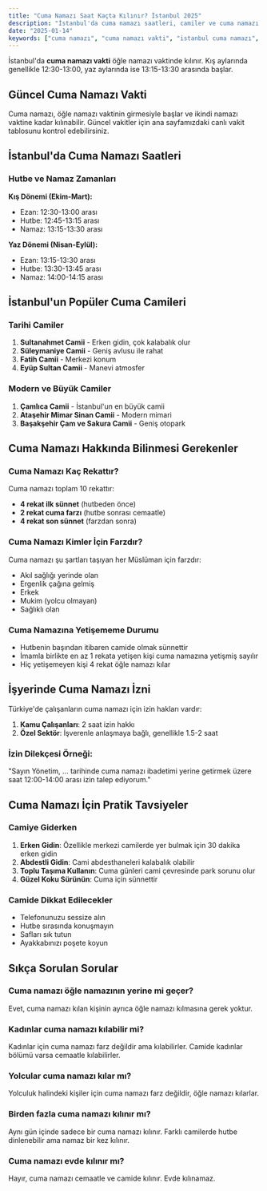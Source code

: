 ```yaml
---
title: "Cuma Namazı Saat Kaçta Kılınır? İstanbul 2025"
description: "İstanbul'da cuma namazı saatleri, camiler ve cuma namazı hakkında bilmeniz gerekenler."
date: "2025-01-14"
keywords: ["cuma namazı", "cuma namazı vakti", "istanbul cuma namazı", "cuma namazı saat kaçta"]
---
```


İstanbul'da **cuma namazı vakti** öğle namazı vaktinde kılınır. Kış aylarında genellikle 12:30-13:00, yaz aylarında ise 13:15-13:30 arasında başlar.

## Güncel Cuma Namazı Vakti

Cuma namazı, öğle namazı vaktinin girmesiyle başlar ve ikindi namazı vaktine kadar kılınabilir. Güncel vakitler için ana sayfamızdaki canlı vakit tablosunu kontrol edebilirsiniz.

## İstanbul'da Cuma Namazı Saatleri

### Hutbe ve Namaz Zamanları

**Kış Dönemi (Ekim-Mart):**
- Ezan: 12:30-13:00 arası
- Hutbe: 12:45-13:15 arası  
- Namaz: 13:15-13:30 arası

**Yaz Dönemi (Nisan-Eylül):**
- Ezan: 13:15-13:30 arası
- Hutbe: 13:30-13:45 arası
- Namaz: 14:00-14:15 arası

## İstanbul'un Popüler Cuma Camileri

### Tarihi Camiler
1. **Sultanahmet Camii** - Erken gidin, çok kalabalık olur
2. **Süleymaniye Camii** - Geniş avlusu ile rahat
3. **Fatih Camii** - Merkezi konum
4. **Eyüp Sultan Camii** - Manevi atmosfer

### Modern ve Büyük Camiler
1. **Çamlıca Camii** - İstanbul'un en büyük camii
2. **Ataşehir Mimar Sinan Camii** - Modern mimari
3. **Başakşehir Çam ve Sakura Camii** - Geniş otopark

## Cuma Namazı Hakkında Bilinmesi Gerekenler

### Cuma Namazı Kaç Rekattır?

Cuma namazı toplam 10 rekattır:

- **4 rekat ilk sünnet** (hutbeden önce)
- **2 rekat cuma farzı** (hutbe sonrası cemaatle)
- **4 rekat son sünnet** (farzdan sonra)

### Cuma Namazı Kimler İçin Farzdır?

Cuma namazı şu şartları taşıyan her Müslüman için farzdır:

- Akıl sağlığı yerinde olan
- Ergenlik çağına gelmiş
- Erkek
- Mukim (yolcu olmayan) 
- Sağlıklı olan

### Cuma Namazına Yetişememe Durumu
- Hutbenin başından itibaren camide olmak sünnettir
- İmamla birlikte en az 1 rekata yetişen kişi cuma namazına yetişmiş sayılır
- Hiç yetişemeyen kişi 4 rekat öğle namazı kılar

## İşyerinde Cuma Namazı İzni

Türkiye'de çalışanların cuma namazı için izin hakları vardır:

1. **Kamu Çalışanları**: 2 saat izin hakkı
2. **Özel Sektör**: İşverenle anlaşmaya bağlı, genellikle 1.5-2 saat

### İzin Dilekçesi Örneği:
"Sayın Yönetim, ... tarihinde cuma namazı ibadetimi yerine getirmek üzere saat 12:00-14:00 arası izin talep ediyorum."

## Cuma Namazı İçin Pratik Tavsiyeler

### Camiye Giderken
1. **Erken Gidin**: Özellikle merkezi camilerde yer bulmak için 30 dakika erken gidin
2. **Abdestli Gidin**: Cami abdesthaneleri kalabalık olabilir
3. **Toplu Taşıma Kullanın**: Cuma günleri cami çevresinde park sorunu olur
4. **Güzel Koku Sürünün**: Cuma için sünnettir

### Camide Dikkat Edilecekler
- Telefonunuzu sessize alın
- Hutbe sırasında konuşmayın
- Safları sık tutun
- Ayakkabınızı poşete koyun

## Sıkça Sorulan Sorular

### Cuma namazı öğle namazının yerine mi geçer?
Evet, cuma namazı kılan kişinin ayrıca öğle namazı kılmasına gerek yoktur.

### Kadınlar cuma namazı kılabilir mi?
Kadınlar için cuma namazı farz değildir ama kılabilirler. Camide kadınlar bölümü varsa cemaatle kılabilirler.

### Yolcular cuma namazı kılar mı?
Yolculuk halindeki kişiler için cuma namazı farz değildir, öğle namazı kılarlar.

### Birden fazla cuma namazı kılınır mı?
Aynı gün içinde sadece bir cuma namazı kılınır. Farklı camilerde hutbe dinlenebilir ama namaz bir kez kılınır.

### Cuma namazı evde kılınır mı?
Hayır, cuma namazı cemaatle ve camide kılınır. Evde kılınamaz.